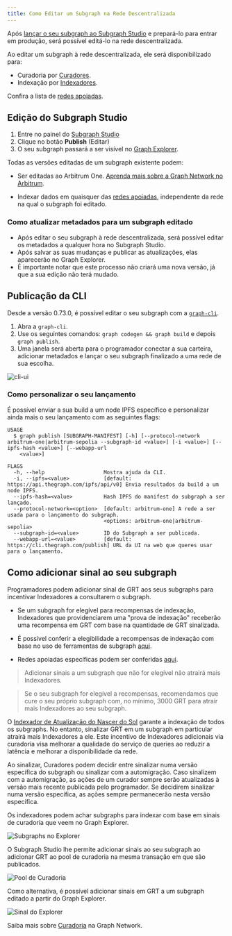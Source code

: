 ```yaml
---
title: Como Editar um Subgraph na Rede Descentralizada
---
```


Após [lançar o seu subgraph ao Subgraph Studio](/deploying/deploying-a-subgraph-to-studio/) e prepará-lo para entrar em produção, será possível editá-lo na rede descentralizada.

Ao editar um subgraph à rede descentralizada, ele será disponibilizado para:

- Curadoria por [Curadores](/resources/roles/curating/).
- Indexação por [Indexadores](/indexing/overview/).

<VideoEmbed youtube="satdwdbvzAQ" />

Confira a lista de [redes apoiadas](/supported-networks/).

## Edição do Subgraph Studio

1. Entre no painel do [Subgraph Studio](https://thegraph.com/studio/)
2. Clique no botão **Publish** (Editar)
3. O seu subgraph passará a ser visível no [Graph Explorer](https://thegraph.com/explorer/).

Todas as versões editadas de um subgraph existente podem:

- Ser editadas ao Arbitrum One. [Aprenda mais sobre a Graph Network no Arbitrum](/archived/arbitrum/arbitrum-faq/).

- Indexar dados em quaisquer das [redes apoiadas](/supported-networks/), independente da rede na qual o subgraph foi editado.

### Como atualizar metadados para um subgraph editado

- Após editar o seu subgraph à rede descentralizada, será possível editar os metadados a qualquer hora no Subgraph Studio.
- Após salvar as suas mudanças e publicar as atualizações, elas aparecerão no Graph Explorer.
- É importante notar que este processo não criará uma nova versão, já que a sua edição não terá mudado.

## Publicação da CLI

Desde a versão 0.73.0, é possível editar o seu subgraph com a [`graph-cli`](https://github.com/graphprotocol/graph-tooling/tree/main/packages/cli).

1. Abra a `graph-cli`.
2. Use os seguintes comandos: `graph codegen && graph build` e depois `graph publish`.
3. Uma janela será aberta para o programador conectar a sua carteira, adicionar metadados e lançar o seu subgraph finalizado a uma rede de sua escolha.

![cli-ui](/img/cli-ui.png)

### Como personalizar o seu lançamento

É possível enviar a sua build a um node IPFS específico e personalizar ainda mais o seu lançamento com as seguintes flags:

```
USAGE
  $ graph publish [SUBGRAPH-MANIFEST] [-h] [--protocol-network arbitrum-one|arbitrum-sepolia --subgraph-id <value>] [-i <value>] [--ipfs-hash <value>] [--webapp-url
    <value>]

FLAGS
  -h, --help                   Mostra ajuda da CLI.
  -i, --ipfs=<value>           [default: https://api.thegraph.com/ipfs/api/v0] Envia resultados da build a um node IPFS.
  --ipfs-hash=<value>          Hash IPFS do manifest do subgraph a ser lançado.
  --protocol-network=<option>  [default: arbitrum-one] A rede a ser usada para o lançamento do subgraph.
                               <options: arbitrum-one|arbitrum-sepolia>
  --subgraph-id=<value>        ID do Subgraph a ser publicada.
  --webapp-url=<value>         [default: https://cli.thegraph.com/publish] URL da UI na web que queres usar para o lançamento.

```

## Como adicionar sinal ao seu subgraph

Programadores podem adicionar sinal de GRT aos seus subgraphs para incentivar Indexadores a consultarem o subgraph.

- Se um subgraph for elegível para recompensas de indexação, Indexadores que providenciarem uma "prova de indexação" receberão uma recompensa em GRT com base na quantidade de GRT sinalizada.

- É possível conferir a elegibilidade a recompensas de indexação com base no uso de ferramentas de subgraph [aqui](https://github.com/graphprotocol/indexer/blob/main/docs/feature-support-matrix.md).

- Redes apoiadas específicas podem ser conferidas [aqui](/supported-networks/).

> Adicionar sinais a um subgraph que não for elegível não atrairá mais Indexadores.

> Se o seu subgraph for elegível a recompensas, recomendamos que cure o seu próprio subgraph com, no mínimo, 3000 GRT para atrair mais Indexadores ao seu subgraph.

O [Indexador de Atualização do Nascer do Sol](/archived/sunrise/#what-is-the-upgrade-indexer) garante a indexação de todos os subgraphs. No entanto, sinalizar GRT em um subgraph em particular atrairá mais Indexadores a ele. Este incentivo de Indexadores adicionais via curadoria visa melhorar a qualidade do serviço de queries ao reduzir a latência e melhorar a disponibilidade da rede.

Ao sinalizar, Curadores podem decidir entre sinalizar numa versão específica do subgraph ou sinalizar com a automigração. Caso sinalizem com a automigração, as ações de um curador sempre serão atualizadas à versão mais recente publicada pelo programador. Se decidirem sinalizar numa versão específica, as ações sempre permanecerão nesta versão específica.

Os indexadores podem achar subgraphs para indexar com base em sinais de curadoria que veem no Graph Explorer.

![Subgraphs no Explorer](/img/explorer-subgraphs.png)

O Subgraph Studio lhe permite adicionar sinais ao seu subgraph ao adicionar GRT ao pool de curadoria na mesma transação em que são publicados.

![Pool de Curadoria](/img/curate-own-subgraph-tx.png)

Como alternativa, é possível adicionar sinais em GRT a um subgraph editado a partir do Graph Explorer.

![Sinal do Explorer](/img/signal-from-explorer.png)

Saiba mais sobre [Curadoria](/resources/roles/curating/) na Graph Network.
